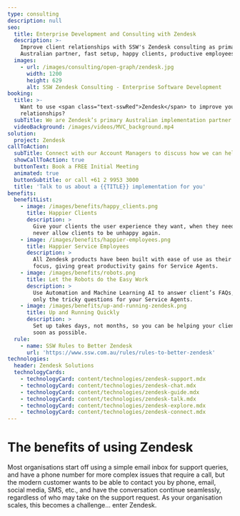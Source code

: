 ```yaml
---
type: consulting
description: null
seo:
  title: Enterprise Development and Consulting with Zendesk
  description: >-
    Improve client relationships with SSW's Zendesk consulting as primary
    Australian partner, fast setup, happy clients, productive employees.
  images:
    - url: /images/consulting/open-graph/zendesk.jpg
      width: 1200
      height: 629
      alt: SSW Zendesk Consulting - Enterprise Software Development
booking:
  title: >-
    Want to use <span class="text-sswRed">Zendesk</span> to improve your client
    relationships?
  subTitle: We are Zendesk’s primary Australian implementation partner
  videoBackground: /images/videos/MVC_background.mp4
solution:
  project: Zendesk
callToAction:
  subTitle: Connect with our Account Managers to discuss how we can help.
  showCallToAction: true
  buttonText: Book a FREE Initial Meeting
  animated: true
  buttonSubtitle: or call +61 2 9953 3000
  title: 'Talk to us about a {{TITLE}} implementation for you'
benefits:
  benefitList:
    - image: /images/benefits/happy_clients.png
      title: Happier Clients
      description: >
        Give your clients the user experience they want, when they need it, and
        never allow clients to be unhappy again.
    - image: /images/benefits/happier-employees.png
      title: Happier Service Employees
      description: >
        All Zendesk products have been built with ease of use as their main
        focus, giving great productivity gains for Service Agents.
    - image: /images/benefits/robots.png
      title: Let the Robots do the Easy Work
      description: >
        Use Automation and Machine Learning AI to answer client’s FAQs, keeping
        only the tricky questions for your Service Agents.
    - image: /images/benefits/up-and-running-zendesk.png
      title: Up and Running Quickly
      description: >
        Set up takes days, not months, so you can be helping your clients as
        soon as possible.
  rule:
    - name: SSW Rules to Better Zendesk
      url: 'https://www.ssw.com.au/rules/rules-to-better-zendesk'
technologies:
  header: Zendesk Solutions
  technologyCards:
    - technologyCard: content/technologies/zendesk-support.mdx
    - technologyCard: content/technologies/zendesk-chat.mdx
    - technologyCard: content/technologies/zendesk-guide.mdx
    - technologyCard: content/technologies/zendesk-talk.mdx
    - technologyCard: content/technologies/zendesk-explore.mdx
    - technologyCard: content/technologies/zendesk-connect.mdx
---
```


# The benefits of using **Zendesk**

<VideoEmbed url="https://www.youtube.com/watch?v=K1HlAsW1RiA" caption="The Zendesk Omnichannel Approach" duration="1 min" />

Most organisations start off using a simple email inbox for support queries, and have a phone number for more complex issues that require a call, but the modern customer wants to be able to contact you by phone, email, social media, SMS, etc., and have the conversation continue seamlessly, regardless of who may take on the support request. As your organisation scales, this becomes a challenge… enter Zendesk.
